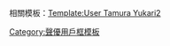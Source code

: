 {{Userbox
  |border-c = #000000
  |border-s = 1
  |id-c     = #FFFFFF
  |id-s     = 12
  |id-fc    = #000000
  |info-c   = #00ffff
  |info-s   = 8
  |info-fc  = #FFFF
  |id       = {{lang|ja|ゆかりん}}
  |info     = 這個用戶喜歡[[田村由香里]]。
}}<noinclude>相關模板：[[Template:User Tamura Yukari2]][[Category:聲優用戶框模板]]</noinclude><includeonly>[[Category:喜歡田村由香里的維基人|{{PAGENAME}}]]</includeonly>